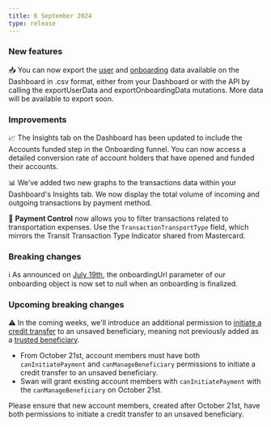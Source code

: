 ```yaml
---
title: 6 September 2024
type: release
---
```


### New features

📥 You can now export the [user](/topics/users/overview/guide-export/) and [onboarding](/topics/onboarding/overview/guide-export/) data available on the Dashboard in .csv format, either from your Dashboard or with the API by calling the exportUserData and exportOnboardingData mutations. More data will be available to export soon.

### Improvements

📈 The Insights tab on the Dashboard has been updated to include the Accounts funded step in the Onboarding funnel. You can now access a detailed conversion rate of account holders that have opened and funded their accounts.

📊 We’ve added two new graphs to the transactions data within your Dashboard's Insights tab. We now display the total volume of incoming and outgoing transactions by payment method.

🚌 **Payment Control** now allows you to filter transactions related to transportation expenses. Use the `TransactionTransportType` field, which mirrors the Transit Transaction Type Indicator shared from Mastercard.

### Breaking changes

ℹ️ As announced on [July 19th](/changelog/19-july-2024/), the onboardingUrl parameter of our onboarding object is now set to null when an onboarding is finalized.

### Upcoming breaking changes

⚠️ In the coming weeks, we'll introduce an additional permission to [initiate a credit transfer](/topics/payments/credit-transfers/sepa/guide-initiate-ct/) to an unsaved beneficiary, meaning not previously added as a [trusted beneficiary](/topics/payments/credit-transfers/#beneficiaries-permissions).

- From October 21st, account members must have both `canInitiatePayment` and `canManageBeneficiary` permissions to initiate a credit transfer to an unsaved beneficiary.
- Swan will grant existing account members with `canInitiatePayment` with the `canManageBeneficiary` on October 21st.

Please ensure that new account members, created after October 21st, have both permissions to initiate a credit transfer to an unsaved beneficiary.
